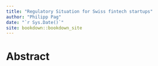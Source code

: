 ```yaml
--- 
title: "Regulatory Situation for Swiss fintech startups"
author: "Philipp Pag"
date: "`r Sys.Date()`"
site: bookdown::bookdown_site
---
```


# Abstract

